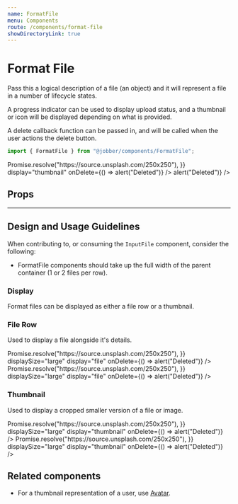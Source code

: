 ```yaml
---
name: FormatFile
menu: Components
route: /components/format-file
showDirectoryLink: true
---
```



# Format File

<ComponentStatus stage="pre" responsive="no" accessible="no" />

Pass this a logical description of a file (an object) and it will represent a
file in a number of lifecycle states.

A progress indicator can be used to display upload status, and a thumbnail or
icon will be displayed depending on what is provided.

A delete callback function can be passed in, and will be called when the user
actions the delete button.

```ts
import { FormatFile } from "@jobber/components/FormatFile";
```

<Playground>
  <Content>
    <FormatFile
      file={{
        key: "abc",
        name: "myballisbigandroundIamrollingitontheground.png",
        type: "image/png",
        size: 213402324,
        progress: 0.4,
        src: () => Promise.resolve("https://source.unsplash.com/250x250"),
      }}
      display="thumbnail"
      onDelete={() => alert("Deleted")}
    />
    <FormatFile
      file={{
        key: "mosdef",
        name: "tps_report.png",
        type: "application/pdf",
        size: 2134023,
        progress: 1,
      }}
      onDelete={() => alert("Deleted")}
    />
  </Content>
</Playground>

## Props

<Props of={FormatFile} />

---

## Design and Usage Guidelines

When contributing to, or consuming the `InputFile` component, consider the
following:

- FormatFile components should take up the full width of the parent container (1
  or 2 files per row).

### Display

Format files can be displayed as either a file row or a thumbnail.

### File Row

Used to display a file alongside it's details.

<Playground>
  <Content>
    <FormatFile
      file={{
        key: "abc",
        name: "myballisbigandroundIamrollingitontheground.png",
        type: "image/png",
        size: 213402324,
        progress: 0.5,
        src: () => Promise.resolve("https://source.unsplash.com/250x250"),
      }}
      displaySize="large"
      display="file"
      onDelete={() => alert("Deleted")}
    />
    <FormatFile
      file={{
        key: "abc",
        name: "myballisbigandroundIamrollingitontheground.png",
        type: "image/png",
        size: 213402324,
        progress: 1,
        src: () => Promise.resolve("https://source.unsplash.com/250x250"),
      }}
      displaySize="large"
      display="file"
      onDelete={() => alert("Deleted")}
    />
  </Content>
</Playground>

### Thumbnail

Used to display a cropped smaller version of a file or image.

<Playground>
  <Content>
    <FormatFile
      file={{
        key: "abc",
        name: "myballisbigandroundIamrollingitontheground.png",
        type: "image/png",
        size: 213402324,
        progress: 0.5,
        src: () => Promise.resolve("https://source.unsplash.com/250x250"),
      }}
      displaySize="large"
      display="thumbnail"
      onDelete={() => alert("Deleted")}
    />
    <FormatFile
      file={{
        key: "abc",
        name: "myballisbigandroundIamrollingitontheground.png",
        type: "image/png",
        size: 213402324,
        progress: 1,
        src: () => Promise.resolve("https://source.unsplash.com/250x250"),
      }}
      displaySize="large"
      display="thumbnail"
      onDelete={() => alert("Deleted")}
    />
  </Content>
</Playground>

## Related components

- For a thumbnail representation of a user, use [Avatar](avatar).
